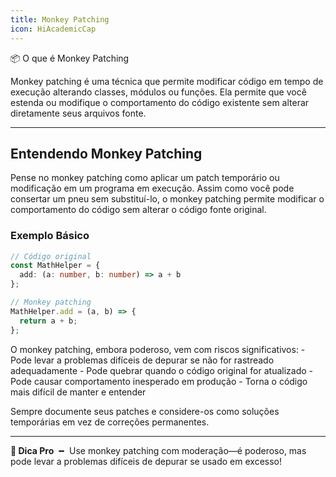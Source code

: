 ```yaml
---
title: Monkey Patching
icon: HiAcademicCap
---
```

<div className="w-full flex items-center justify-center"><span className="text-4xl font-bold">📦 O que é Monkey Patching</span></div>

Monkey patching é uma técnica que permite modificar código em tempo de execução alterando classes, módulos ou funções.
Ela permite que você estenda ou modifique o comportamento do código existente sem alterar diretamente seus arquivos fonte.

---

## Entendendo Monkey Patching

Pense no monkey patching como aplicar um patch temporário ou modificação em um programa em execução. 
Assim como você pode consertar um pneu sem substituí-lo, o monkey patching permite modificar o comportamento do código sem alterar o código fonte original.

### Exemplo Básico
```ts title="example.ts"
// Código original
const MathHelper = {
  add: (a: number, b: number) => a + b
};

// Monkey patching
MathHelper.add = (a, b) => {
  return a + b;
};
```

<Callout type="warn" title="Use com Cautela">
  O monkey patching, embora poderoso, vem com riscos significativos:
  - Pode levar a problemas difíceis de depurar se não for rastreado adequadamente
  - Pode quebrar quando o código original for atualizado
  - Pode causar comportamento inesperado em produção
  - Torna o código mais difícil de manter e entender
  
  Sempre documente seus patches e considere-os como soluções temporárias em vez de correções permanentes.
</Callout>

---

**🧠 Dica Pro** ╺╸ Use monkey patching com moderação—é poderoso, mas pode levar a problemas difíceis de depurar se usado em excesso!
